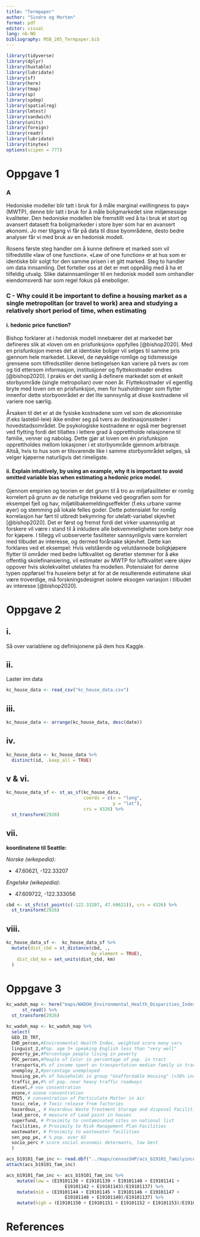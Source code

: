 ```yaml
---
title: "Termpaper"
author: "Sindre og Morten"
format: pdf
editor: visual
lang: nb-NO
bibliography: MSB_205_Termpaper.bib
---
```


```r
library(tidyverse)
library(dplyr)
library(huxtable)
library(lubridate)
library(sf)
library(here)
library(tmap)
library(sp)
library(spdep)
library(spatialreg)
library(lmtest)
library(sandwich)
library(units)
library(foreign)
library(readr)
library(lubridate)
library(tinytex)
options(scipen = 777)
```

# Oppgave 1

### A

Hedoniske modeller blir tatt i bruk for å måle marginal «willingness to pay» (MWTP), denne blir tatt i bruk for å måle boligmarkedet sine miljømessige kvaliteter. Den hedoniske modellen ble fremstillt ved å ta i bruk et stort og avansert datasett fra boligmarkeder i store byer som har en avansert økonomi. Jo mer tilgang vi får på data til disse byområdene, desto bedre analyser får vi med bruk av en hedonisk modell.

Rosens første steg handler om å kunne definere et marked som vil tilfredstille «law of one function». «Law of one function» er at hus som er identiske blir solgt for den samme prisen i et gitt marked. Steg to handler om data innsamling. Det forteller oss at det er met oppnålig med å ha et tilfeldig utvalg. Slike datainnsamlinger til en hedonisk modell som omhandler eiendomsverdi har som regel fokus på eneboliger.

### C - Why could it be important to define a housing market as a single metropolitan (or travel to work) area and studying a relatively short period of time, when estimating

#### i. hedonic price function?

Bishop forklarer at i hedonisk modell innebærer det at markedet bør defineres slik at «loven om en prisfunksjon» oppfylles [@bishop2020]. Med en prisfunksjon menes det at identiske boliger vil selges til samme pris gjennom hele markedet. Likevel, de nøyaktige romlige og tidsmessige grensene som tilfredsstiller denne betingelsen kan variere på tvers av rom og tid ettersom informasjon, institusjoner og flyttekostnader endres [@bishop2020]. I prakis er det vanlig å definere markedet som et enkelt storbyområde (single metropolian) over noen år. Flyttekostnader vil egentlig bryte med loven om en prisfunksjon, men for husholdninger som flytter innenfor dette storbyområdet er det lite sannsynlig at disse kostnadene vil variere noe særlig.

Årsaken til det er at de fysiske kostnadene som vel som de økonomiske (f.eks lastebil-leie) ikke endrer seg på tvers av destinasjonssteder i hovedstadsområdet. De psykologiske kostnadene er også mer begrenset ved flytting fordi det tillattes i lettere grad å opprettholde relasjonene til familie, venner og nabolag. Dette gjør at loven om én prisfunksjon opprettholdes mellom lokasjoner i et storbyområde gjennom arbitrasje. Altså, hvis to hus som er tilsvarende like i samme storbyområdet selges, så velger kjøperne naturligvis det rimeligste.

#### ii. Explain intuitively, by using an example, why it is important to avoid omitted variable bias when estimating a hedonic price model.

Gjennom empirien og teorien er det grunn til å tro av miljøfasiliteter er romlig korrelert på grunn av de naturlige trekkene ved geografien som for eksempel fjell og hav, miljøtilbakemeldingseffekter (f.eks urbane varme øyer) og stemming på lokale felles goder. Dette potensialet for romlig korrelasjon har ført til utbredt bekymring for utelatt-variabel skjevhet [@bishop2020]. Det er først og fremst fordi det virker usannsynlig at forskere vil være i stand til å inkludere alle bekvemmeligheter som betyr noe for kjøpere. I tillegg vil uobserverte fasiliteter sannsynligvis være korrelert med tilbudet av interesse, og dermed forårsake skjevhet. Dette kan forklares ved et eksempel: Hvis velstående og velutdannede boligkjøpere flytter til områder med bedre luftkvalitet og deretter stemmer for å øke offentlig skolefinansiering, vil estimater av MWTP for luftkvalitet være skjev oppover hvis skolekvalitet utelates fra modellen. Potensialet for denne typen oppførsel fra huseiere betyr at for at de resulterende estimatene skal være troverdige, må forskningsdesignet isolere eksogen variasjon i tilbudet av interesse [@bishop2020].

# Oppgave 2

## i.

Så over variablene og definisjonene på dem hos Kaggle.

## ii.

Laster inn data

```r
kc_house_data <- read_csv("kc_house_data.csv")
```

## iii.

```r
kc_house_data <- arrange(kc_house_data, desc(date))
```

## iv.

```r
kc_house_data <- kc_house_data %>% 
  distinct(id, .keep_all = TRUE)
```

## v & vi.

```r
kc_house_data_sf <- st_as_sf(kc_house_data,
                             coords = c(x = "long",
                                        y = "lat"),
                             crs = 4326) %>% 
  st_transform(2926)
```

## vii.

**koordinatene til Seattle:**

*Norske (wikepedia)*:

-   47.60621, -122.33207

*Engelske (wikepedia)*:

-   47.609722, -122.333056

```r
cbd <- st_sfc(st_point(c(-122.33207, 47.60621)), crs = 4326) %>% 
  st_transform(2926)
```

## viii.

```r
kc_house_data_sf <-  kc_house_data_sf %>% 
  mutate(dist_cbd = st_distance(cbd, ., 
                                by_element = TRUE),
    dist_cbd_km = set_units(dist_cbd, km)
  )
```

# Oppgave 3

```r
kc_wadoh_map <- here("maps/WADOH_Environmental_Health_Disparities_Index_Calculated_for_King_County___wadohehdindex_area/WADOH_Environmental_Health_Disparities_Index_Calculated_for_King_County___wadohehdindex_area.shp") %>% 
      st_read() %>% 
  st_transform(2926)
```

```r
kc_wadoh_map <- kc_wadoh_map %>% 
  select(
  GEO_ID_TRT,
  EHD_percen,#Environmental Health Index, weighted score many vars
  linguist_2,#Pop. age 5+ speaking English less than "very well"
  poverty_pe,#Percentage people living in poverty
  POC_percen,#People of Color in percentage of pop. in tract
  transporta,#% of income spent on transportation median family in tract
  unemploy_2,#percentage unemployed
  housing_pe,#% of households in group "Unaffordable Housing" (>30% inc.)
  traffic_pe,#% of pop. near heavy traffic roadways
  diesel,# nox consentration
  ozone,# ozone consentration
  PM25, # consentration of Particulate Matter in air
  toxic_rele, # Toxic release from factories
  hazardous_, # Hazardous Waste Treatment Storage and disposal Facilities
  lead_perce, # measure of Lead paint in houses
  superfund, # Proximity to contaminated sites on national list
  facilities, # Proximity to Risk Management Plan Facilities
  wastewater, # Proximity to wastewater facilities
  sen_pop_pe, # % pop. over 65
  socio_perc # score social economic determants, low best
  )
```

```r
acs_b19101_fam_inc <- read.dbf("../maps/censusSHP/acs_b19101_familyincome.dbf")
attach(acs_b19101_fam_inc)
```

```r
acs_b19101_fam_inc <- acs_b19101_fam_inc %>% 
    mutate(low = (E19101138 + E19101139 + E19101140 + E19101141 + 
                      E19101142 + E19101143)/E19101137) %>% 
    mutate(mid = (E19101144 + E19101145 + E19101146 + E19101147 + 
                      E19101148 + E19101149)/E19101137) %>% 
    mutate(high = (E19101150 + E19101151 + E19101152 + E19101153)/E19101137)
```



# References
